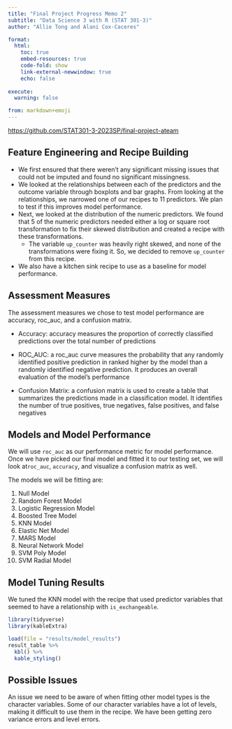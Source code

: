 ```yaml
---
title: "Final Project Progress Memo 2"
subtitle: "Data Science 3 with R (STAT 301-3)"
author: "Allie Tong and Alani Cox-Caceres"

format:
  html:
    toc: true
    embed-resources: true
    code-fold: show
    link-external-newwindow: true
    echo: false
    
execute:
  warning: false

from: markdown+emoji 
---
```


::: {.callout-important}

[https://github.com/STAT301-3-2023SP/final-project-ateam](https://github.com/STAT301-3-2023SP/final-project-ateam)

:::

## Feature Engineering and Recipe Building
- We first ensured that there weren't any significant missing issues that could not be imputed and found no significant missingness.
- We looked at the relationships between each of the predictors and the outcome variable through boxplots and bar graphs. From looking at the relationships, we narrowed one of our recipes to 11 predictors. We plan to test if this improves model performance.
- Next, we looked at the distribution of the numeric predictors. We found that 5 of the numeric predictors needed either a log or square root transformation to fix their skewed distribution and created a recipe with these transformations.
  - The variable `up_counter` was heavily right skewed, and none of the transformations were fixing it. So, we decided to remove `up_counter` from this recipe.
- We also have a kitchen sink recipe to use as a baseline for model performance.

## Assessment Measures
The assessment measures we chose to test model performance are accuracy, roc_auc, and a confusion matrix. 

* Accuracy: accuracy measures the proportion of correctly classified predictions over the total number of predictions 

* ROC_AUC: a roc_auc curve measures the probability that any randomly identified positive prediction in ranked higher by the model than a randomly identified negative prediction. It produces an overall evaluation of the model's performance

* Confusion Matrix: a confusion matrix is used to create a table that summarizes the predictions made in a classification model. It identifies the number of true positives, true negatives, false positives, and false negatives 

## Models and Model Performance
We will use `roc_auc` as our performance metric for model performance. Once we have picked our final model and fitted it to our testing set, we will look at`roc_auc`, `accuracy`, and visualize a confusion matrix as well.

The models we will be fitting are:

1. Null Model
2. Random Forest Model
3. Logistic Regression Model
4. Boosted Tree Model
5. KNN Model
6. Elastic Net Model
7. MARS Model
8. Neural Network Model
9. SVM Poly Model
10. SVM Radial Model

## Model Tuning Results
We tuned the KNN model with the recipe that used predictor variables that seemed to have a relationship with `is_exchangeable`.
```r
library(tidyverse)
library(kableExtra)

load(file = "results/model_results")
result_table %>% 
  kbl() %>% 
  kable_styling()
```


## Possible Issues
An issue we need to be aware of when fitting other model types is the character variables. Some of our character variables have a lot of levels, making it difficult to use them in the recipe. We have been getting zero variance errors and level errors.
